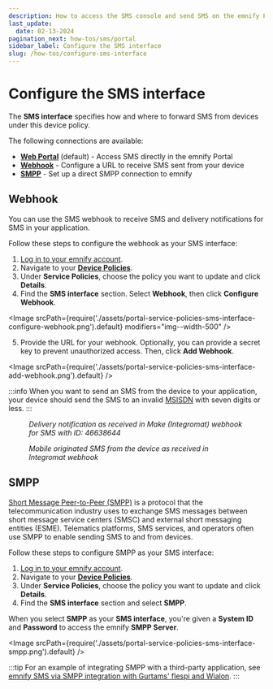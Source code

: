 ```yaml
---
description: How to access the SMS console and send SMS on the emnify Portal
last_update:
  date: 02-13-2024
pagination_next: how-tos/sms/portal
sidebar_label: Configure the SMS interface
slug: /how-tos/configure-sms-interface
---
```


# Configure the SMS interface

The **SMS interface** specifies how and where to forward SMS from devices under this device policy.

The following connections are available:

- [**Web Portal**](/how-tos/send-sms-portal) (default) - Access SMS directly in the emnify Portal
- [**Webhook**](#webhook) - Configure a URL to receive SMS sent from your device
- [**SMPP**](#smpp) - Set up a direct SMPP connection to emnify

## Webhook

You can use the SMS webhook to receive SMS and delivery notifications for SMS in your application.

Follow these steps to configure the webhook as your SMS interface:

1. [Log in to your emnify account](https://portal.emnify.com/sign).
2. Navigate to your [**Device Policies**](https://portal.emnify.com/device-policies).
3. Under **Service Policies**, choose the policy you want to update and click **Details**.
4. Find the **SMS interface** section.
Select **Webhook**, then click **Configure Webhook**.

<Image
  srcPath={require('./assets/portal-service-policies-sms-interface-configure-webhook.png').default}
  modifiers="img--width-500"
/>

5. Provide the URL for your webhook.
Optionally, you can provide a secret key to prevent unauthorized access.
Then, click **Add Webhook**.

<Image
  srcPath={require('./assets/portal-service-policies-sms-interface-add-webhook.png').default}
/>

:::info
When you want to send an SMS from the device to your application, your device should send the SMS to an invalid [MSISDN](/glossary#msisdn) with seven digits or less.
:::

<figure>
  <Image
    srcPath={require('./assets/delivery-notification.png').default}
    modifiers="img--width-450"
  />
  <figcaption>
    <em>
      Delivery notification as received in Make (Integromat) webhook for SMS with ID: 46638644
    </em>
  </figcaption>
</figure>

<figure>
  <Image
    srcPath={require('./assets/mosms.png').default}
    modifiers="img--width-450"
  />
  <figcaption>
    <em>
      Mobile originated SMS from the device as received in Integromat webhook
    </em>
  </figcaption>
</figure>

## SMPP

[Short Message Peer-to-Peer (SMPP)](/glossary#smpp) is a protocol that the telecommunication industry uses to exchange SMS messages between short message service centers (SMSC) and external short messaging entities (ESME).
Telematics platforms, SMS services, and operators often use SMPP to enable sending SMS to and from devices.

Follow these steps to configure SMPP as your SMS interface:

1. [Log in to your emnify account](https://portal.emnify.com/sign).
2. Navigate to your [**Device Policies**](https://portal.emnify.com/device-policies).
3. Under **Service Policies**, choose the policy you want to update and click **Details**.
4. Find the **SMS interface** section and select **SMPP**.

When you select **SMPP** as your **SMS interface**, you're given a **System ID** and **Password** to access the emnify **SMPP Server**.

<Image
  srcPath={require('./assets/portal-service-policies-sms-interface-smpp.png').default}
/>

:::tip
For an example of integrating SMPP with a third-party application, see [emnify SMS via SMPP integration with Gurtams' flespi and Wialon](https://www.emnify.com/integration-guides/smpp-integration-flespi-wialon-gurtam).
:::
